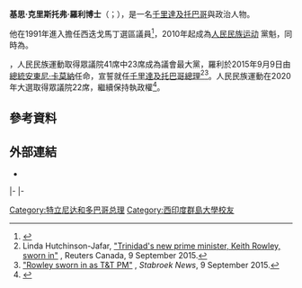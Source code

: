 {{多個問題|
{{Expand|time=2016-08-05T13:05:44+00:00}}
{{请求翻译|time=2016-08-05T13:05:44+00:00}}
}} 
{{Infobox officeholder
|name	          = 基思·羅利
|image            = KeithRowley.jpg
|native_name      = Keith Rowley
|native_name_lang = en
|honorific-suffix = [[國會議員|議員]]閣下
|caption        = 
|office         = [[千里達及托巴哥總理|千里達及托巴哥總理]]
|president      = [[安東尼·卡莫納|安東尼·卡莫納]]<br>[[寶拉-梅·維克斯|寶拉-梅·維克斯]]
|term_start     = 2015年9月9日
|term_end       = 
|predecessor    = [[卡姆拉·珀塞德－比塞萨尔|卡姆拉·珀塞德－比塞萨尔]]
|successor      = 
|office1        = {{le|反對黨領袖 (千里達及托巴哥)|Leader of the Opposition (Trinidad and Tobago)|反對黨領袖}}
|primeminister1 = [[卡姆拉·珀塞德－比塞萨尔|卡姆拉·珀塞德－比塞萨尔]]
|term_start1    = 2010年6月4日
|term_end1      = 2015年9月9日
|predecessor1   = 卡姆拉·珀塞德－比塞萨尔
|successor1     = 卡姆拉·珀塞德－比塞萨尔
|office2        =  [[人民民族運動|人民民族運動]]黨魁
|term_start2    = 2010年5月26日
|term_end2      = 
|predecessor2   = [[派屈克·曼寧|派屈克·曼寧]]
|successor2     =
|parliament3    = 千里達及托巴哥眾議院
|constituency_MP3 = 來自西迭戈馬丁選區
|term_start3    = 1991年
|term_end3      = 
|predecessor3   = [[瑪格麗特·奧利夫·赫克托|瑪格麗特·奧利夫·赫克托]]
|successor3     = 
|birth_date     = {{birth date and age|1949|10|24|df=y}}
|birth_place    = {{flag|Trinidad and Tobago|colonial}}
|death_date     = 
|death_place    = 
|party          = [[人民民族運動|人民民族運動]]
|nationality ={{TTO}}
|profession     = 
|spouse         = 莎朗·羅利（Sharon Rowley）
|children       =
|alma_mater     = [[西印度群岛大学|西印度群岛大学]]
|religion       = [[基督教|基督教]]
|signature      = 
|website        = 
}}

'''基思·克里斯托弗·羅利博士'''（{{lang-en|Dr. Keith Christopher Rowley}}；{{bd|1949年|10月24日|}}），是一名[[千里達及托巴哥|千里達及托巴哥]]與政治人物。

他在1991年進入{{le|千里達及托巴哥眾議院|House of Representatives (Trinidad and Tobago)}}擔任西迭戈馬丁選區議員<ref>{{cite web |url=http://www.ttparliament.org/members.php?mid=54&id=KRO01 |title=Current Members of the House of Representatives > The Honourable Dr. Keith Rowley, MP |publisher=Parliament of Trinidad and Tobago |date= |accessdate=25 June 2010 |archive-date=2015-10-01 |archive-url=https://web.archive.org/web/20151001170656/http://www.ttparliament.org/members.php?mid=54&id=KRO01 |dead-url=no }}</ref>，2010年起成為[[人民民族运动|人民民族运动]] 黨魁，同時為{{le|反對黨領袖 (千里達及托巴哥)|Leader of the Opposition (Trinidad and Tobago)|千里達及托巴哥議會的反對黨領袖}}。

{{le|2015年千里達及托巴哥大選|Trinidad and Tobago general election, 2015|2015年選舉中}}，人民民族運動取得眾議院41席中23席成為議會最大黨，羅利於2015年9月9日由[[千里達及托巴哥總統|總統]][[安東尼·卡莫納|安東尼·卡莫納]]任命，宣誓就任[[千里達及托巴哥總理|千里達及托巴哥總理]]<ref>Linda Hutchinson-Jafar, [http://ca.reuters.com/article/topNews/idCAKCN0R92JS20150909 "Trinidad's new prime minister, Keith Rowley, sworn in"] {{Wayback|url=http://ca.reuters.com/article/topNews/idCAKCN0R92JS20150909 |date=20150913033445 }}, Reuters Canada, 9 September 2015.</ref><ref>[http://www.stabroeknews.com/2015/news/stories/09/09/rowley-sworn-in-as-tt-pm/ "Rowley sworn in as T&T PM"] {{Wayback|url=http://www.stabroeknews.com/2015/news/stories/09/09/rowley-sworn-in-as-tt-pm/ |date=20160819061215 }}, ''Stabroek News'', 9 September 2015.</ref>。人民民族運動在2020年大選取得眾議院22席，繼續保持執政權<ref>{{Cite news |url=https://www.voanews.com/americas/trinidad-and-tobago-prime-minister-begins-second-term-following-election-result-challenges |title=Trinidad And Tobago Prime Minister Begins Second Term Following Election Result Challenges |publisher=VOA |date=2020-08-20 |accessdate=2020-08-24 |archive-date=2020-09-19 |archive-url=https://web.archive.org/web/20200919095428/https://www.voanews.com/americas/trinidad-and-tobago-prime-minister-begins-second-term-following-election-result-challenges |dead-url=no }}</ref>。

==參考資料==
{{reflist}}

==外部連結==
*{{Commons category-inline}}

{{s-start}}
{{s-ppo}}
{{S-bef|before=[[派屈克·曼寧|派屈克·曼寧]]}}
{{s-ttl|title=[[人民民族運動|人民民族運動]]黨魁|years=2010年－}}
{{s-inc}}
|-
{{s-off}}
{{s-bef|rows=2|before=[[卡姆拉·珀塞德－比塞萨尔|卡姆拉·珀塞德－比塞萨尔]]}}
{{s-ttl|title={{le|反對黨領袖 (千里達及托巴哥)|Leader of the Opposition (Trinidad and Tobago)|反對黨領袖}}|years=2010年－2015年}}
{{s-aft|after=卡姆拉·珀塞德－比塞萨尔}}
|-
{{s-ttl|title=[[千里達及托巴哥總理|千里達及托巴哥總理]]|years=2015年－}}
{{s-inc}}
{{s-end}}

{{英联邦政府首脑}}

{{Authority control}}
{{DEFAULTSORT:Rowley, Keith}}

[[Category:特立尼达和多巴哥总理|Category:特立尼达和多巴哥总理]]
[[Category:西印度群島大學校友|Category:西印度群島大學校友]]